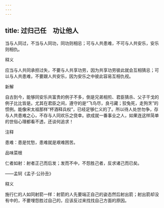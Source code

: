 ```yaml
---
---
---
```

title: 过归己任　功让他人
---



当与人同过，不当与人同功，同功则相忌；可与人共患难，不可与人共安乐，安乐则相仇。

释义

应当与人共同承担过失，不要与人共享功劳，因为共享功劳彼此就会互相猜忌；可以与人共患难，不要跟人共安乐，因为安乐之中彼此容易互相仇视。

新解

自古到今，能够同安乐共富贵的例子不多，倒是兄弟相煎、君臣猜杀、父子干戈的例子比比皆是。尤其在君臣之间，遵守的是“飞鸟尽，良弓藏；狡兔死，走狗烹”的惯例。能像宋太祖那样“杯酒释兵权”，已经足够仁义的了。所以待人处世勿争，存与人共患难之心，不存与人同欢乐之侥幸。欲成就一番事业之人，如果连这样简单的世俗心理都看不透，还谈何追求！

注释

患难：患是忧愁，患难就是艰难困苦。

品味菜根

仁者如射：射者正己而后发；发而不中，不怨胜己者，反求诸己而已矣。

——孟轲《孟子·公孙丑》

释义

施行仁的人如同射箭一样：射箭的人先要端正自己的姿态然后射出箭；射出箭却没有中的，不要埋怨胜过自己的，应该反过来找找自己方面的原因。